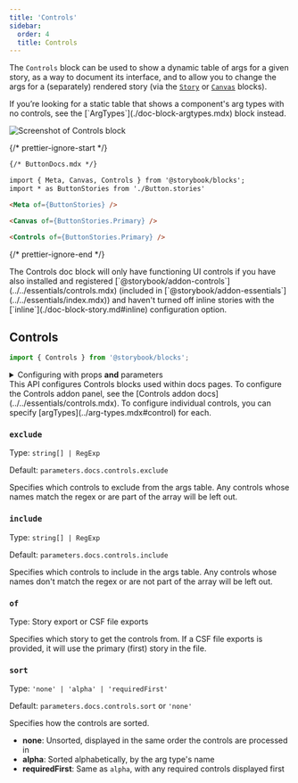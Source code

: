 ```yaml
---
title: 'Controls'
sidebar:
  order: 4
  title: Controls
---
```


<YouTubeCallout id="uAA1JvLcl-w" title="Avoid Documentation Nightmares with Storybook's Controls Doc Block" params="start=240" />

The `Controls` block can be used to show a dynamic table of args for a given story, as a way to document its interface, and to allow you to change the args for a (separately) rendered story (via the [`Story`](./doc-block-story.mdx) or [`Canvas`](./doc-block-canvas.mdx) blocks).

<Callout variant="info" icon="💡">
  If you’re looking for a static table that shows a component's arg types with no controls, see the [`ArgTypes`](./doc-block-argtypes.mdx) block instead.
</Callout>

![Screenshot of Controls block](../../_assets/api/doc-block-controls.png)

{/* prettier-ignore-start */}

```md
{/* ButtonDocs.mdx */}

import { Meta, Canvas, Controls } from '@storybook/blocks';
import * as ButtonStories from './Button.stories'

<Meta of={ButtonStories} />

<Canvas of={ButtonStories.Primary} />

<Controls of={ButtonStories.Primary} />
```

{/* prettier-ignore-end */}

<Callout variant="warning">
  The Controls doc block will only have functioning UI controls if you have also installed and registered [`@storybook/addon-controls`](../../essentials/controls.mdx) (included in [`@storybook/addon-essentials`](../../essentials/index.mdx)) and haven't turned off inline stories with the [`inline`](./doc-block-story.md#inline) configuration option.
</Callout>

## Controls

```js
import { Controls } from '@storybook/blocks';
```

<details>
  <summary>Configuring with props <strong>and</strong> parameters</summary>

  ℹ️ Like most blocks, the `Controls` block is configured with props in MDX. Many of those props derive their default value from a corresponding [parameter](../../writing-stories/parameters.mdx) in the block's namespace, `parameters.docs.controls`.

  The following `exclude` configurations are equivalent:

  {/* prettier-ignore-start */}

  <CodeSnippets path="api-doc-block-controls-parameter.md" />

  {/* prettier-ignore-end */}

  {/* prettier-ignore-start */}

  ```md
  {/* ButtonDocs.mdx */}

  <Controls of={ButtonStories} exclude={['style']} />
  ```

  {/* prettier-ignore-end */}

  The example above applied the parameter at the [component](../../writing-stories/parameters.md#component-parameters) (or meta) level, but it could also be applied at the [project](../../writing-stories/parameters.md#global-parameters) or [story](../../writing-stories/parameters.md#story-parameters) level.
</details>

<Callout variant="info" icon="💡">
  This API configures Controls blocks used within docs pages. To configure the Controls addon panel, see the [Controls addon docs](../../essentials/controls.mdx). To configure individual controls, you can specify [argTypes](../arg-types.mdx#control) for each.
</Callout>

### `exclude`

Type: `string[] | RegExp`

Default: `parameters.docs.controls.exclude`

Specifies which controls to exclude from the args table. Any controls whose names match the regex or are part of the array will be left out.

### `include`

Type: `string[] | RegExp`

Default: `parameters.docs.controls.include`

Specifies which controls to include in the args table. Any controls whose names don't match the regex or are not part of the array will be left out.

### `of`

Type: Story export or CSF file exports

Specifies which story to get the controls from. If a CSF file exports is provided, it will use the primary (first) story in the file.

### `sort`

Type: `'none' | 'alpha' | 'requiredFirst'`

Default: `parameters.docs.controls.sort` or `'none'`

Specifies how the controls are sorted.

* **none**: Unsorted, displayed in the same order the controls are processed in
* **alpha**: Sorted alphabetically, by the arg type's name
* **requiredFirst**: Same as `alpha`, with any required controls displayed first
